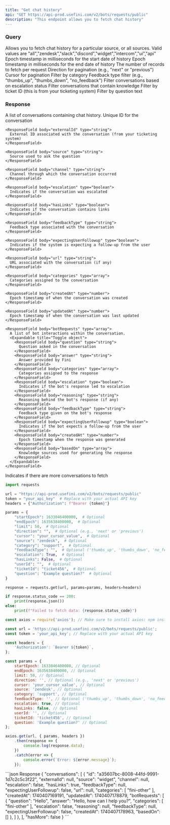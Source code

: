 ```yaml
---
title: "Get chat history"
api: "GET https://api-prod.usefini.com/v2/bots/requests/public"
description: "This endpoint allows you to fetch chat history"
---
```


### Query

<ParamField query="source" type="string" default="none" required>
  Allows you to fetch chat history for a particular source, or all sources.
  Valid values are "all","zendesk","slack","discord","widget","intercom","ui","api"
</ParamField>

<ParamField query="startEpoch" type="number" default="none" optional>
  Epoch timestamp in milliseconds for the start date of history
</ParamField>

<ParamField query="endEpoch" type="number" default="none" optional>
  Epoch timestamp in milliseconds for the end date of history
</ParamField>

<ParamField query="limit" type="number" default="50" optional>
  The number of records to fetch per request
</ParamField>

<ParamField query="direction" type="string" default="none" optional>
  Direction for pagination (e.g., "next" or "previous")
</ParamField>

<ParamField query="cursor" type="string" default="none" optional>
  Cursor for pagination
</ParamField>

<ParamField query="category" type="string" default="none" optional>
  Filter by category
</ParamField>

<ParamField query="feedbackType" type="string" default="none" optional>
  Feedback type filter (e.g., "thumbs_up", "thumbs_down", "no_feedback")
</ParamField>

<ParamField query="escalation" type="boolean" default="false" optional>
  Filter conversations based on escalation status
</ParamField>

<ParamField query="hasLinks" type="boolean" default="false" optional>
  Filter conversations that contain knowledge
</ParamField>

<ParamField query="ticketId" type="string" default="none" optional>
  Filter by ticket ID (this is from your ticketing system)
</ParamField>

<ParamField query="question" type="string" default="none" optional>
  Filter by question text
</ParamField>

### Response

<ResponseField name="conversations" type="array">
  A list of conversations containing chat history.
  <Expandable title="Toggle object">
    <ResponseField body="id" type="string">
      Unique ID for the conversation
    </ResponseField>
    
    <ResponseField body="externalId" type="string">
      External ID associated with the conversation (from your ticketing system)
    </ResponseField>
    
    <ResponseField body="source" type="string">
      Source used to ask the question
    </ResponseField>
    
    <ResponseField body="channel" type="string">
      Channel through which the conversation occurred
    </ResponseField>
    
    <ResponseField body="escalation" type="boolean">
      Indicates if the conversation was escalated
    </ResponseField>
    
    <ResponseField body="hasLinks" type="boolean">
      Indicates if the conversation contains links
    </ResponseField>
    
    <ResponseField body="feedbackType" type="string">
      Feedback type associated with the conversation
    </ResponseField>
    
    <ResponseField body="expectingUserFollowup" type="boolean">
      Indicates if the system is expecting a follow-up from the user
    </ResponseField>
    
    <ResponseField body="url" type="string">
      URL associated with the conversation (if any)
    </ResponseField>
    
    <ResponseField body="categories" type="array">
      Categories assigned to the conversation
    </ResponseField>
    
    <ResponseField body="createdAt" type="number">
      Epoch timestamp of when the conversation was created
    </ResponseField>
    
    <ResponseField body="updatedAt" type="number">
      Epoch timestamp of when the conversation was last updated
    </ResponseField>
    
    <ResponseField body="botRequests" type="array">
      A list of bot interactions within the conversation.
      <Expandable title="Toggle object">
        <ResponseField body="question" type="string">
          Question asked in the conversation
        </ResponseField>
        <ResponseField body="answer" type="string">
          Answer provided by Fini
        </ResponseField>
        <ResponseField body="categories" type="array">
          Categories assigned to the response
        </ResponseField>
        <ResponseField body="escalation" type="boolean">
          Indicates if the bot's response led to escalation
        </ResponseField>
        <ResponseField body="reasoning" type="string">
          Reasoning behind the bot's response (if any)
        </ResponseField>
        <ResponseField body="feedbackType" type="string">
          Feedback type given on the bot's response
        </ResponseField>
        <ResponseField body="expectingUserFollowup" type="boolean">
          Indicates if the bot expects a follow-up from the user
        </ResponseField>
        <ResponseField body="createdAt" type="number">
          Epoch timestamp when the response was generated
        </ResponseField>
        <ResponseField body="basedOn" type="array">
          Knowledge sources used for generating the response
        </ResponseField>
      </Expandable>
    </ResponseField>
  </Expandable>
</ResponseField>

<ResponseField name="hasMore" type="boolean">
  Indicates if there are more conversations to fetch
</ResponseField>

<RequestExample>

```python Example Request- Python
import requests

url = "https://api-prod.usefini.com/v2/bots/requests/public"
token = "your_api_key"  # Replace with your actual API key
headers = {"Authorization": f"Bearer {token}"}

params = {
    "startEpoch": 1633046400000,  # Optional
    "endEpoch": 1635638400000,  # Optional
    "limit": 50,  # Optional
    "direction": "",  # Optional (e.g., 'next' or 'previous')
    "cursor": "your_cursor_value",  # Optional
    "source": "zendesk",  # Optional
    "category": "support",  # Optional
    "feedbackType": "",  # Optional ('thumbs_up', 'thumbs_down', 'no_feedback')
    "escalation": True,  # Optional
    "hasLinks": False,  # Optional
    "userId": "",  # Optional
    "ticketId": "ticket456",  # Optional
    "question": "Example question?"  # Optional
}

response = requests.get(url, params=params, headers=headers)

if response.status_code == 200:
    print(response.json())
else:
    print(f"Failed to fetch data: {response.status_code}")
```



```javascript Example Request- Node.js
const axios = require('axios'); // Make sure to install axios: npm install axios

const url = 'https://api-prod.usefini.com/v2/bots/requests/public';
const token = 'your_api_key'; // Replace with your actual API key

const headers = {
    'Authorization': `Bearer ${token}`,
};

const params = {
    startEpoch: 1633046400000, // Optional
    endEpoch: 1635638400000, // Optional
    limit: 50, // Optional
    direction: '', // Optional (e.g., 'next' or 'previous')
    cursor: 'your_cursor_value', // Optional
    source: 'zendesk', // Optional
    category: 'support', // Optional
    feedbackType: '', // Optional ('thumbs_up', 'thumbs_down', 'no_feedback')
    escalation: true, // Optional
    hasLinks: false, // Optional
    userId: '', // Optional
    ticketId: 'ticket456', // Optional
    question: 'Example question?' // Optional
};

axios.get(url, { params, headers })
    .then(response => {
        console.log(response.data);
    })
    .catch(error => {
        console.error(`Error: ${error.message}`);
    });
```
</RequestExample>

<ResponseExample>
```json Response
{
    "conversations": [
        {
            "id": "a35607bc-8008-44fd-9991-1d7c2c5c3f22",
            "externalId": null,
            "source": "widget",
            "channel": null,
            "escalation": false,
            "hasLinks": true,
            "feedbackType": null,
            "expectingUserFollowup": false,
            "url": null,
            "categories": [
                "fini-other"
            ],
            "createdAt": 1740407169191,
            "updatedAt": 1740407178879,
            "botRequests": [
                {
                    "question": "Hello",
                    "answer": "Hello, how can I help you?",
                    "categories": [
                        "fini-other"
                    ],
                    "escalation": false,
                    "reasoning": null,
                    "feedbackType": null,
                    "expectingUserFollowup": false,
                    "createdAt": 1740407178963,
                    "basedOn": []
                },
            ]
        },
    ],
    "hasMore": false
}
```
</ResponseExample>


